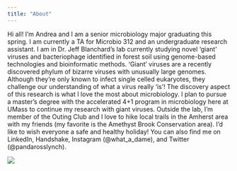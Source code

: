 ```yaml
---
title: "About"
---
```


Hi all! I’m Andrea and I am a senior microbiology major graduating this spring. I am currently a TA for Microbio 312 and an undergraduate research assistant. I am in Dr. Jeff Blanchard’s lab currently studying novel ‘giant' viruses and bacteriophage identified in forest soil using genome-based technologies and bioinformatic methods. ‘Giant’ viruses are a recently discovered phylum of bizarre viruses with unusually large genomes. Although they're only known to infect single celled eukaryotes, they challenge our understanding of what a virus really ‘is’! The discovery aspect of this research is what I love the most about microbiology. I plan to pursue a master’s degree with the accelerated 4+1 program in microbiology here at UMass to continue my research with giant viruses. Outside the lab, I'm member of the Outing Club and I love to hike local trails in the Amherst area with my friends (my favorite is the Amethyst Brook Conservation area). I'd like to wish everyone a safe and healthy holiday! You can also find me on LinkedIn, Handshake, Instagram (@what_a_dame), and Twitter (@pandarosslynch).

![](/Users/andreadame/anaconda3/Applications/EvoGenomics/Andrea's Website/pumpkin.png) 
